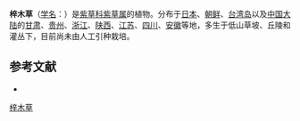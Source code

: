 {{Speciesbox
| name = 梓木草
| status = 
| status_system = 
| image = Lithospermum zollingeri.JPG
| genus = Lithospermum
| species = zollingeri
| authority = DC.
}}

'''梓木草'''（[[学名|学名]]：{{lang|la|''Lithospermum zollingeri''}}）是[[紫草科|紫草科]][[紫草属|紫草属]]的植物。分布于[[日本|日本]]、[[朝鲜|朝鲜]]、[[台湾岛|台湾岛]]以及[[中国大陆|中国大陆]]的[[甘肃|甘肃]]、[[贵州|贵州]]、[[浙江|浙江]]、[[陕西|陕西]]、[[江苏|江苏]]、[[四川|四川]]、[[安徽|安徽]]等地，多生于低山草坡、丘陵和灌丛下，目前尚未由人工引种栽培。

== 参考文献 ==
<div class="references-small">
* {{cite web| url =http://www.bioinfo.cn/db05/KmzwSpecies.php?action=view&id=30753| title =梓木草| work =《中国高等植物数据库全库》| publisher =中国科学院微生物研究所| author =昆明植物研究所| accessdate =2009-02-26| deadurl =yes| archiveurl =https://web.archive.org/web/20160305022115/http://www.bioinfo.cn/db05/KmzwSpecies.php?action=view&id=30753| archivedate =2016-03-05}}
</div>
{{Taxonbar|from=Q15577048}}

[[Category:紫草属|梓木草]]


{{植物小作品}}